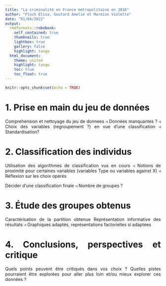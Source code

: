 ```yaml
---
title: "La criminalité en France métropolitaine en 2016"
author: "Floch Elisa, Goutard Amelie et Marmion Violette"
date: "01/04/2022"
output: 
  rmdformats::robobook:
    self_contained: true
    thumbnails: true
    lightbox: true
    gallery: false
    highlight: tango
  html_document:
    theme: united
    highlight: tango
    toc: true
    toc_float: true
---
```


<style>body {text-align: justify}</style>

```r
knitr::opts_chunk$set(echo = TRUE)
```

# 1. Prise en main du jeu de données

Comprehension et nettoyage du jeu de donnees 
◃ Données manquantes ?
◃ Choix des variables (regroupement ?) en vue d’une classification 
◃ Standardisation?

# 2. Classification des individus

Utilisation des algorithmes de classification vus en cours
◃ Notions de proximité pour certaines variables (variables Type ou variables against X)
◃ Réflexion sur les choix opérés  

Décider d’une classification finale 
◃ Nombre de groupes ?

# 3. Étude des groupes obtenus

Caractérisation de la partition obtenue 
Représentation informative des résultats
◃ Graphiques adaptés, représentations factorielles si adaptées

# 4. Conclusions, perspectives et critique

Quels points peuvent être critiqués dans vos choix ?
Quelles pistes pourraient être explorées pour aller plus loin et/ou mieux explorer ces données ?
```r

```


